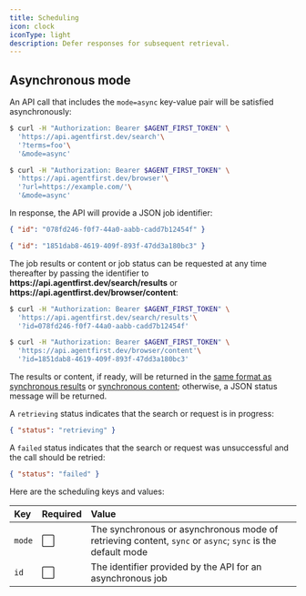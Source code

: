 ```yaml
---
title: Scheduling
icon: clock
iconType: light
description: Defer responses for subsequent retrieval.
---
```


## Asynchronous mode

An API call that includes the `mode=async` key-value pair will be satisfied asynchronously:

```bash
$ curl -H "Authorization: Bearer $AGENT_FIRST_TOKEN" \
  'https://api.agentfirst.dev/search'\
  '?terms=foo'\
  '&mode=async'
```

```bash
$ curl -H "Authorization: Bearer $AGENT_FIRST_TOKEN" \
  'https://api.agentfirst.dev/browser'\
  '?url=https://example.com/'\
  '&mode=async'
```

In response, the API will provide a JSON job identifier:

```json
{ "id": "078fd246-f0f7-44a0-aabb-cadd7b12454f" }
```

```json
{ "id": "1851dab8-4619-409f-893f-47dd3a180bc3" }
```

The job results or content or job status can be requested at any time thereafter by passing the
identifier to **https://&zwj;api.agentfirst.dev/search/results** or
**https://&zwj;api.agentfirst.dev/browser/content**:

```bash
$ curl -H "Authorization: Bearer $AGENT_FIRST_TOKEN" \
  'https://api.agentfirst.dev/search/results'\
  '?id=078fd246-f0f7-44a0-aabb-cadd7b12454f'
```

```bash
$ curl -H "Authorization: Bearer $AGENT_FIRST_TOKEN" \
  'https://api.agentfirst.dev/browser/content'\
  '?id=1851dab8-4619-409f-893f-47dd3a180bc3'
```

The results or content, if ready, will be returned in the
[same format as synchronous results](search#response-format) or
[synchronous content](browser#response-format); otherwise, a JSON status message will be returned.

A `retrieving` status indicates that the search or request is in progress:

```json
{ "status": "retrieving" }
```

A `failed` status indicates that the search or request was unsuccessful and the call should be
retried:

```json
{ "status": "failed" }
```

Here are the scheduling keys and values:

| Key    | Required | Value                                                                                                     |
| :----- | :------- | :-------------------------------------------------------------------------------------------------------- |
| `mode` | ⬜       | The synchronous or asynchronous mode of retrieving content, `sync` or `async`; `sync` is the default mode |
| `id`   | ⬜       | The identifier provided by the API for an asynchronous job                                                |
